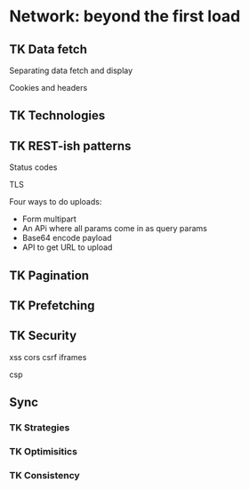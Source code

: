 # Network: beyond the first load

## TK Data fetch

Separating data fetch and display

Cookies and headers

## TK Technologies

## TK REST-ish patterns

Status codes 

TLS

Four ways to do uploads: 
- Form multipart
- An APi where all params come in as query params
- Base64 encode payload
- API to get URL to upload

## TK Pagination

## TK Prefetching

## TK Security

xss cors csrf iframes

csp

## Sync

### TK Strategies

### TK Optimisitics

### TK Consistency